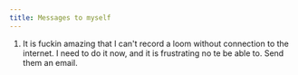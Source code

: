 ```yaml
---
title: Messages to myself
---
```


1. It is fuckin amazing that I can't record a loom without connection to the internet. I need to do it now, and it is frustrating no te be able to. Send them an email.
